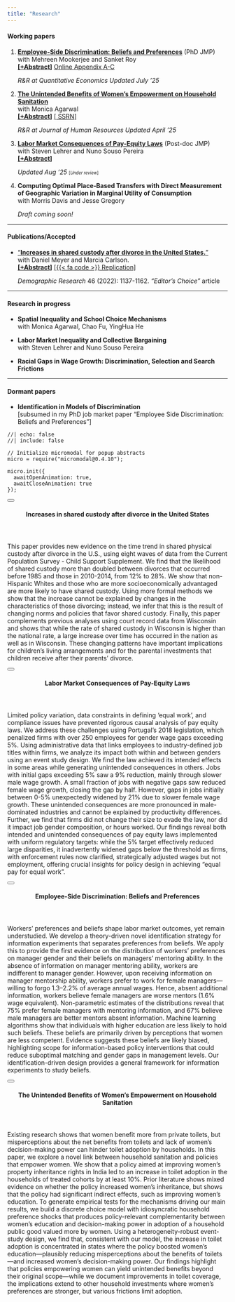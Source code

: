 ```yaml
---
title: "Research"
---
```


<!-- Working Papers Section -->
#### <i class="bi bi-bookmark-check"></i> Working papers

1. [**Employee-Side Discrimination: Beliefs and Preferences**](papers/Alam_JMP_Oct21.pdf) (PhD JMP)  
   with Mehreen Mookerjee and Sanket Roy  
   **<a href="#" data-micromodal-trigger="abs_workerdisc" tabindex="0" class="text-info">[+Abstract]</a>** 
   [Online Appendix A-C](papers/OA_Alam_JMP_QE.pdf)  
   <p class="text-info">_R&R at Quantitative Economics_ <span class="badge bg-primary">_Updated July '25_</span></p>

2. [**The Unintended Benefits of Women's Empowerment on Household Sanitation**](papers/Agarwal_Alam_sanitation.pdf)  
   with Monica Agarwal  
   **<a href="#" data-micromodal-trigger="abs_sanitation" tabindex="0" class="text-info">[+Abstract]</a>** 
   <a href="https://papers.ssrn.com/sol3/papers.cfm?abstract_id=4992568" class="text-info">[<i class="fas fa-file-pdf" style="color: #ec0909;"></i> SSRN]</a>  
   <p class="text-info">_R&R at Journal of Human Resources_ <span class="badge bg-primary">_Updated April '25_</span></p>

3. [**Labor Market Consequences of Pay-Equity Laws**](papers/Alam_JMP_payequity.pdf) (Post-doc JMP)  
   with Steven Lehrer and Nuno Souso Pereira  
   **<a href="#" data-micromodal-trigger="abs_payequity" tabindex="0" class="text-info">[+Abstract]</a>**  
   <p><span class="badge bg-primary">_Updated Aug '25_</span> <small><small>[_Under review_]</small></small></p>

4. **Computing Optimal Place‑Based Transfers with Direct Measurement of Geographic Variation in Marginal Utility of Consumption**  
   with Morris Davis and Jesse Gregory  
   <p><span class="badge bg-primary">_Draft coming soon!_</span></p>

---

<!-- Publications/Accepted Section -->
#### <i class="bi bi-bookmark-check-fill"></i> Publications/Accepted 

- ["**Increases in shared custody after divorce in the United States.**"](https://www.demographic-research.org/volumes/vol46/38/default.htm)  
  with Daniel Meyer and Marcia Carlson.  
  **<a href="#" data-micromodal-trigger="abs_divorce" tabindex="0" class="text-info">[+Abstract]</a>** 
  <a href="https://www.demographic-research.org/volumes/vol46/38/default.htm" class="text-info">[{{< fa code >}} Replication]</a>  
  <p class="text-info">*Demographic Research* 46 (2022): 1137-1162. <a class="text-info">*"Editor's Choice"* article</a></p>

---

<!-- Research in Progress Section -->
#### <i class="bi bi-bookmark"></i> Research in progress

- **Spatial Inequality and School Choice Mechanisms**  
  with Monica Agarwal, Chao Fu, YingHua He

- **Labor Market Inequality and Collective Bargaining**  
  with Steven Lehrer and Nuno Souso Pereira

- **Racial Gaps in Wage Growth: Discrimination, Selection and Search Frictions**

---

<!-- Dormant Papers Section -->
#### Dormant papers

- **Identification in Models of Discrimination**  
  [subsumed in my PhD job market paper "Employee Side Discrimination: Beliefs and Preferences"]


<!-- ============================================================= -->
<!-- MODAL/POPUP DEFINITIONS SECTION -->
<!-- ============================================================= -->

```ojs
//| echo: false
//| include: false

// Initialize micromodal for popup abstracts
micro = require("micromodal@0.4.10");

micro.init({
  awaitOpenAnimation: true,
  awaitCloseAnimation: true
});
```

<!-- Abstract Modal: Divorce -->
:::::: {#abs_divorce .modal .micromodal-slide aria-hidden="true"}
::::: {.modal__overlay tabindex="-1" data-micromodal-close="true"}
:::: {.modal__container role="dialog" aria-modal="true" aria-labelledby="abs_divorce-title"}

<button class="modal__close" aria-label="Close modal" data-micromodal-close></button>

<header>
#### Increases in shared custody after divorce in the United States {#abs_divorce-title}
</header>

::: {#modal-1-content}
This paper provides new evidence on the time trend in shared physical custody after divorce in the U.S., using eight waves of data from the Current Population Survey - Child Support Supplement. We find that the likelihood of shared custody more than doubled between divorces that occurred before 1985 and those in 2010-2014, from 12% to 28%. We show that non-Hispanic Whites and those who are more socioeconomically advantaged are more likely to have shared custody. Using more formal methods we show that the increase cannot be explained by changes in the characteristics of those divorcing; instead, we infer that this is the result of changing norms and policies that favor shared custody. Finally, this paper complements previous analyses using court record data from Wisconsin and shows that while the rate of shared custody in Wisconsin is higher than the national rate, a large increase over time has occurred in the nation as well as in Wisconsin. These changing patterns have important implications for children's living arrangements and for the parental investments that children receive after their parents' divorce.
:::

::::
:::::
::::::

<!-- Abstract Modal: Pay Equity -->
:::::: {#abs_payequity .modal .micromodal-slide aria-hidden="true"}
::::: {.modal__overlay tabindex="0" data-micromodal-close="true"}
:::: {.modal__container role="dialog" aria-modal="true" aria-labelledby="abs_payequity-title"}

<button class="modal__close" aria-label="Close modal" data-micromodal-close></button>

<header>
#### Labor Market Consequences of Pay-Equity Laws {#abs_payequity-title}
</header>

::: {#modal-1-content}
Limited policy variation, data constraints in defining 'equal work', and compliance issues have prevented rigorous causal analysis of pay equity laws. We address these challenges using Portugal's 2018 legislation, which penalized firms with over 250 employees for gender wage gaps exceeding 5%. Using administrative data that links employees to industry-defined job titles within firms, we analyze its impact both within and between genders using an event study design. We find the law achieved its intended effects in some areas while generating unintended consequences in others. Jobs with initial gaps exceeding 5% saw a 9% reduction, mainly through slower male wage growth. A small fraction of jobs with negative gaps saw reduced female wage growth, closing the gap by half. However, gaps in jobs initially between 0-5% unexpectedly widened by 21% due to slower female wage growth. These unintended consequences are more pronounced in male-dominated industries and cannot be explained by productivity differences. Further, we find that firms did not change their size to evade the law, nor did it impact job gender composition, or hours worked. Our findings reveal both intended and unintended consequences of pay equity laws implemented with uniform regulatory targets: while the 5% target effectively reduced large disparities, it inadvertently widened gaps below the threshold as firms, with enforcement rules now clarified, strategically adjusted wages but not employment, offering crucial insights for policy design in achieving "equal pay for equal work".
:::

::::
:::::
::::::

<!-- Abstract Modal: Worker Discrimination -->
:::::: {#abs_workerdisc .modal .micromodal-slide aria-hidden="true"}
::::: {.modal__overlay tabindex="0" data-micromodal-close="true"}
:::: {.modal__container role="dialog" aria-modal="true" aria-labelledby="abs_workerdisc-title"}

<button class="modal__close" aria-label="Close modal" data-micromodal-close></button>

<header>
#### Employee-Side Discrimination: Beliefs and Preferences {#abs_workerdisc-title}
</header>

::: {#modal-1-content}
Workers' preferences and beliefs shape labor market outcomes, yet remain understudied. We develop a theory-driven novel identification strategy for information experiments that separates preferences from beliefs. We apply this to provide the first evidence on the distribution of workers' preferences on manager gender and their beliefs on managers' mentoring ability. In the absence of information on manager mentoring ability, workers are indifferent to manager gender. However, upon receiving information on manager mentorship ability, workers prefer to work for female managers—willing to forgo 1.3–2.2% of average annual wages. Hence, absent additional information, workers believe female managers are worse mentors (1.6% wage equivalent). Non-parametric estimates of the distributions reveal that 75% prefer female managers with mentoring information, and 67% believe male managers are better mentors absent information. Machine learning algorithms show that individuals with higher education are less likely to hold such beliefs. These beliefs are primarily driven by perceptions that women are less competent. Evidence suggests these beliefs are likely biased, highlighting scope for information-based policy interventions that could reduce suboptimal matching and gender gaps in management levels. Our identification-driven design provides a general framework for information experiments to study beliefs.
:::

::::
:::::
::::::

<!-- Abstract Modal: Sanitation -->
:::::: {#abs_sanitation .modal .micromodal-slide aria-hidden="true"}
::::: {.modal__overlay tabindex="0" data-micromodal-close="true"}
:::: {.modal__container role="dialog" aria-modal="true" aria-labelledby="abs_sanitation-title"}

<button class="modal__close" aria-label="Close modal" data-micromodal-close></button>

<header>
#### The Unintended Benefits of Women's Empowerment on Household Sanitation {#abs_sanitation-title}
</header>

::: {#modal-1-content}
Existing research shows that women benefit more from private toilets, but misperceptions about the net benefits from toilets and lack of women's decision-making power can hinder toilet adoption by households. In this paper, we explore a novel link between household sanitation and policies that empower women. We show that a policy aimed at improving women's property inheritance rights in India led to an increase in toilet adoption in the households of treated cohorts by at least 10%. Prior literature shows mixed evidence on whether the policy increased women's inheritance, but shows that the policy had significant indirect effects, such as improving women's education. To generate empirical tests for the mechanisms driving our main results, we build a discrete choice model with idiosyncratic household preference shocks that produces policy-relevant complementarity between women's education and decision-making power in adoption of a household public good valued more by women. Using a heterogeneity-robust event-study design, we find that, consistent with our model, the increase in toilet adoption is concentrated in states where the policy boosted women's education—plausibly reducing misperceptions about the benefits of toilets—and increased women's decision-making power. Our findings highlight that policies empowering women can yield unintended benefits beyond their original scope---while we document improvements in toilet coverage, the implications extend to other household investments where women's preferences are stronger, but various frictions limit adoption.
:::

::::
:::::
::::::

<!-- Load Font Awesome for icons -->
<link rel="stylesheet" href="https://cdnjs.cloudflare.com/ajax/libs/font-awesome/5.15.4/css/all.min.css">

